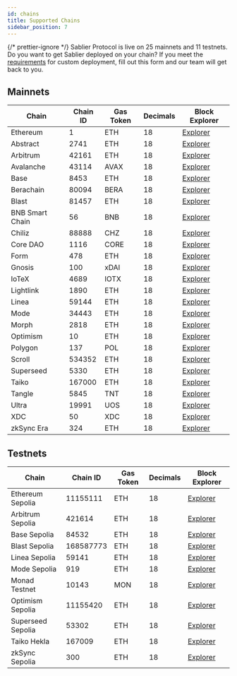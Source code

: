 ```yaml
---
id: chains
title: Supported Chains
sidebar_position: 7
---
```



{/* prettier-ignore */}
Sablier Protocol is live on 25 mainnets and 11 testnets. Do you want to get Sablier deployed on your chain? If you meet the [requirements](/guides/custom-deployments#requirements)
for custom deployment, fill out <Link href={links.forms.chains}>this form</Link> and our team will get back to you.

## Mainnets

| Chain           | Chain ID | Gas Token | Decimals | Block Explorer                               |
| --------------- | -------- | --------- | -------- | -------------------------------------------- |
| Ethereum        | 1        | ETH       | 18       | [Explorer](https://etherscan.io)             |
| Abstract        | 2741     | ETH       | 18       | [Explorer](https://abscan.org/)              |
| Arbitrum        | 42161    | ETH       | 18       | [Explorer](https://arbiscan.io)              |
| Avalanche       | 43114    | AVAX      | 18       | [Explorer](https://snowtrace.io)             |
| Base            | 8453     | ETH       | 18       | [Explorer](https://basescan.org)             |
| Berachain       | 80094    | BERA      | 18       | [Explorer](https://berascan.com/)            |
| Blast           | 81457    | ETH       | 18       | [Explorer](https://blastscan.io)             |
| BNB Smart Chain | 56       | BNB       | 18       | [Explorer](https://bscscan.com)              |
| Chiliz          | 88888    | CHZ       | 18       | [Explorer](https://chiliscan.com/)           |
| Core DAO        | 1116     | CORE      | 18       | [Explorer](https://scan.coredao.org/)        |
| Form            | 478      | ETH       | 18       | [Explorer](https://explorer.form.network/)   |
| Gnosis          | 100      | xDAI      | 18       | [Explorer](https://gnosisscan.io)            |
| IoTeX           | 4689     | IOTX      | 18       | [Explorer](https://iotexscan.io)             |
| Lightlink       | 1890     | ETH       | 18       | [Explorer](https://phoenix.lightlink.io)     |
| Linea           | 59144    | ETH       | 18       | [Explorer](https://lineascan.build)          |
| Mode            | 34443    | ETH       | 18       | [Explorer](https://explorer.mode.network)    |
| Morph           | 2818     | ETH       | 18       | [Explorer](https://explorer.morphl2.io)      |
| Optimism        | 10       | ETH       | 18       | [Explorer](https://optimistic.etherscan.io/) |
| Polygon         | 137      | POL       | 18       | [Explorer](https://polygonscan.com)          |
| Scroll          | 534352   | ETH       | 18       | [Explorer](https://scrollscan.com)           |
| Superseed       | 5330     | ETH       | 18       | [Explorer](https://explorer.superseed.xyz/)  |
| Taiko           | 167000   | ETH       | 18       | [Explorer](https://taikoscan.io/)            |
| Tangle          | 5845     | TNT       | 18       | [Explorer](https://explorer.tangle.tools/)   |
| Ultra           | 19991    | UOS       | 18       | [Explorer](https://evmexplorer.ultra.io/)    |
| XDC             | 50       | XDC       | 18       | [Explorer](https://xdcscan.com/)             |
| zkSync Era      | 324      | ETH       | 18       | [Explorer](https://era.zksync.network/)      |

## Testnets

| Chain             | Chain ID  | Gas Token | Decimals | Block Explorer                                      |
| ----------------- | --------- | --------- | -------- | --------------------------------------------------- |
| Ethereum Sepolia  | 11155111  | ETH       | 18       | [Explorer](https://sepolia.etherscan.io)            |
| Arbitrum Sepolia  | 421614    | ETH       | 18       | [Explorer](https://sepolia.arbiscan.io)             |
| Base Sepolia      | 84532     | ETH       | 18       | [Explorer](https://sepolia.basescan.org)            |
| Blast Sepolia     | 168587773 | ETH       | 18       | [Explorer](https://sepolia.blastscan.io/)           |
| Linea Sepolia     | 59141     | ETH       | 18       | [Explorer](https://sepolia.lineascan.build/)        |
| Mode Sepolia      | 919       | ETH       | 18       | [Explorer](https://sepolia.explorer.mode.network/)  |
| Monad Testnet     | 10143     | MON       | 18       | [Explorer](https://testnet.monadexplorer.com/)      |
| Optimism Sepolia  | 11155420  | ETH       | 18       | [Explorer](https://sepolia-optimism.etherscan.io)   |
| Superseed Sepolia | 53302     | ETH       | 18       | [Explorer](https://sepolia-explorer.superseed.xyz/) |
| Taiko Hekla       | 167009    | ETH       | 18       | [Explorer](https://hekla.taikoexplorer.com/)        |
| zkSync Sepolia    | 300       | ETH       | 18       | [Explorer](https://sepolia-era.zksync.network/)     |
